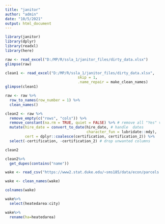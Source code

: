 ---
title: "janitor"
author: "admin"
date: "10/5/2021"
output: html_document
---

```{r setup}
library(janitor) 
library(dplyr) 
library(readxl) 
library(here)
```

```{r}
raw <- read_excel("D:/MP/R/ssla_1/janitor_files/dirty_data.xlsx")
glimpse(raw)
```
```{r}

clean1 <- read_excel("D:/MP/R/ssla_1/janitor_files/dirty_data.xlsx", 
                                 skip = 1,
                                 .name_repair = make_clean_names)
glimpse(clean1)

```
```{r}
raw <- raw %>%
  row_to_names(row_number = 1) %>%
  clean_names()
```

```{r}
clean2 <- raw %>%
  remove_empty(c("rows", "cols")) %>%
  remove_constant(na.rm = TRUE, quiet = FALSE) %>% # remove all "Yes" values 
  mutate(hire_date = convert_to_date(hire_date, # handle  dates
                                     character_fun = lubridate::mdy),
         cert = dplyr::coalesce(certification, certification_2)) %>%
  select(-certification, -certification_2) # drop unwanted columns
```
```{r}
clean2
```
```{r}
clean2%>%
  get_dupes(contains("name"))

```
```{r}
wake <- read_csv("https://www2.stat.duke.edu/~sms185/data/econ/parcels.csv")

wake <- clean_names(wake)
```

```{r}
colnames(wake)
```

```{r}
wake%>%
  select(heatedarea:city)
```

```{r}
wake%>%
  rename(ha=heatedarea)
```